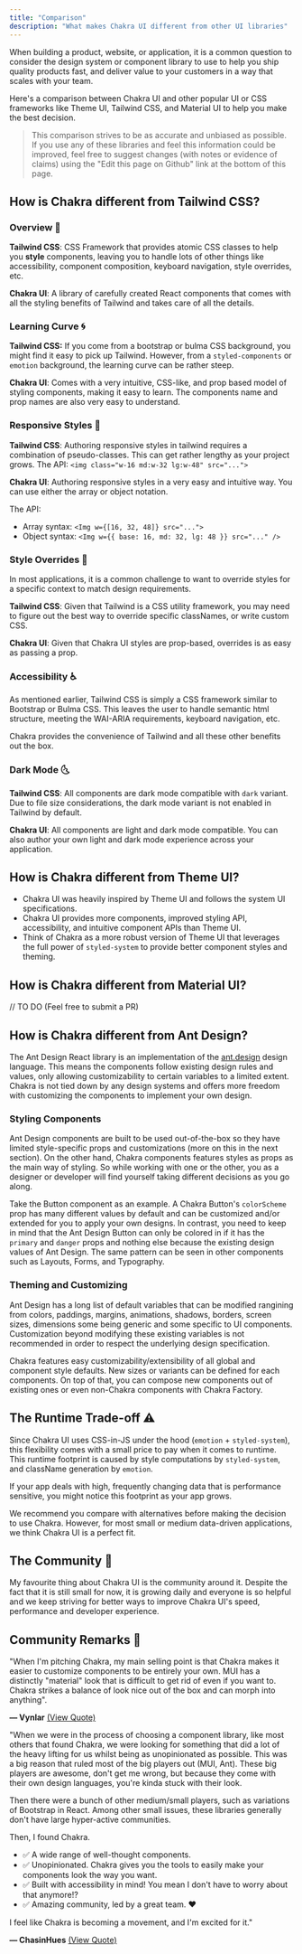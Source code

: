 ```yaml
---
title: "Comparison"
description: "What makes Chakra UI different from other UI libraries"
---
```


When building a product, website, or application, it is a common question to consider the design system or component library to use to help you ship quality products fast, and deliver value to your customers in a way that scales with your team.

Here's a comparison between Chakra UI and other popular UI or CSS frameworks like Theme UI, Tailwind CSS, and Material UI to help you make the best decision.

> This comparison strives to be as accurate and unbiased as possible. If you use any of these libraries and feel this information could be improved, feel free to suggest changes (with notes or evidence of claims) using the "Edit this page on Github" link at the bottom of this page.

## How is Chakra different from Tailwind CSS?

### Overview 🚩

**Tailwind CSS**: CSS Framework that provides atomic CSS classes to help you **style** components, leaving you to handle lots of other things like accessibility, component composition, keyboard navigation, style overrides, etc.

**Chakra UI**: A library of carefully created React components that comes with all the styling benefits of Tailwind and takes care of all the details.

### Learning Curve 🌀

**Tailwind CSS:** If you come from a bootstrap or bulma CSS background, you might find it easy to pick up Tailwind. However, from a `styled-components` or `emotion` background, the learning curve can be rather steep.

**Chakra UI**: Comes with a very intuitive, CSS-like, and prop based model of styling components, making it easy to learn. The components name and prop names are also very easy to understand.

### Responsive Styles 📱

**Tailwind CSS**: Authoring responsive styles in tailwind requires a combination of pseudo-classes. This can get rather lengthy as your project grows. The API: `<img class="w-16 md:w-32 lg:w-48" src="...">`

**Chakra UI**: Authoring responsive styles in a very easy and intuitive way. You can use either the array or object notation.

The API:

- Array syntax: `<Img w={[16, 32, 48]} src="...">`
- Object syntax: `<Img w={{ base: 16, md: 32, lg: 48 }} src="..." />`

### Style Overrides 💫

In most applications, it is a common challenge to want to override styles for a specific context to match design requirements.

**Tailwind CSS**: Given that Tailwind is a CSS utility framework, you may need to figure out the best way to override specific classNames, or write custom CSS.

**Chakra UI**: Given that Chakra UI styles are prop-based, overrides is as easy as passing a prop.

### Accessibility ♿️

As mentioned earlier, Tailwind CSS is simply a CSS framework similar to Bootstrap or Bulma CSS. This leaves the user to handle semantic html structure, meeting the WAI-ARIA requirements, keyboard navigation, etc.

Chakra provides the convenience of Tailwind and all these other benefits out the box.

### Dark Mode 🌜

**Tailwind CSS**: All components are dark mode compatible with `dark` variant. Due to file size considerations, the dark mode variant is not enabled in Tailwind by default.

**Chakra UI**: All components are light and dark mode compatible. You can also author your own light and dark mode experience across your application.

## How is Chakra different from Theme UI?

- Chakra UI was heavily inspired by Theme UI and follows the system UI specifications.
- Chakra UI provides more components, improved styling API, accessibility, and intuitive component APIs than Theme UI.
- Think of Chakra as a more robust version of Theme UI that leverages the full power of `styled-system` to provide better component styles and theming.

## How is Chakra different from Material UI?

// TO DO (Feel free to submit a PR)

## How is Chakra different from Ant Design?

The Ant Design React library is an implementation of the [ant.design](https://ant.design/) design language. This means the components follow existing design rules and values, only allowing customizability to certain variables to a limited extent. Chakra is not tied down by any design systems and offers more freedom with customizing the components to implement your own design.

### Styling Components

Ant Design components are built to be used out-of-the-box so they have limited style-specific props and customizations (more on this in the next section). On the other hand, Chakra components features styles as props as the main way of styling. So while working with one or the other, you as a designer or developer will find yourself taking different decisions as you go along.

Take the Button component as an example. A Chakra Button's `colorScheme` prop has many different values by default and can be customized and/or extended for you to apply your own designs. In contrast, you need to keep in mind that the Ant Design Button can only be colored in if it has the `primary` and `danger` props and nothing else because the existing design values of Ant Design. The same pattern can be seen in other components such as Layouts, Forms, and Typography.

### Theming and Customizing

Ant Design has a long list of default variables that can be modified rangining from colors, paddings, margins, animations, shadows, borders, screen sizes, dimensions some being generic and some specific to UI components. Customization beyond modifying these existing variables is not recommended in order to respect the underlying design specification.

Chakra features easy customizability/extensibility of all global and component style defaults. New sizes or variants can be defined for each components. On top of that, you can compose new components out of existing ones or even non-Chakra components with Chakra Factory.

## The Runtime Trade-off ⚠️

Since Chakra UI uses CSS-in-JS under the hood (`emotion` + `styled-system`), this flexibility comes with a small price to pay when it comes to runtime. This runtime footprint is caused by style computations by `styled-system`, and className generation by `emotion`.

If your app deals with high, frequently changing data that is performance sensitive, you might notice this footprint as your app grows.

We recommend you compare with alternatives before making the decision to use Chakra. However, for most small or medium data-driven applications, we think Chakra UI is a perfect fit.

## The Community 💖

My favourite thing about Chakra UI is the community around it. Despite the fact that it is still small for now, it is growing daily and everyone is so helpful and we keep striving for better ways to improve Chakra UI's speed, performance and developer experience.

## Community Remarks 💬

"When I'm pitching Chakra, my main selling point is that Chakra makes it easier to customize components to be entirely your own. MUI has a distinctly "material" look that is difficult to get rid of even if you want to. Chakra strikes a balance of look nice out of the box and can morph into anything".

**— Vynlar** [(View Quote)](https://github.com/chakra-ui/chakra-ui/issues/1421#issuecomment-664423035)

"When we were in the process of choosing a component library, like most others that found Chakra, we were looking for something that did a lot of the heavy lifting for us whilst being as unopinionated as possible. This was a big reason that ruled most of the big players out (MUI, Ant). These big players are awesome, don't get me wrong, but because they come with their own design languages, you're kinda stuck with their look.

Then there were a bunch of other medium/small players, such as variations of Bootstrap in React. Among other small issues, these libraries generally don't have large hyper-active communities.

Then, I found Chakra.

- ✅ A wide range of well-thought components.
- ✅ Unopinionated. Chakra gives you the tools to easily make your components look the way you want.
- ✅ Built with accessibility in mind! You mean I don't have to worry about that anymore!?
- ✅ Amazing community, led by a great team. ❤️

I feel like Chakra is becoming a movement, and I'm excited for it."

**— ChasinHues** [(View Quote)](https://github.com/chakra-ui/chakra-ui/issues/1421#issuecomment-692369895)

